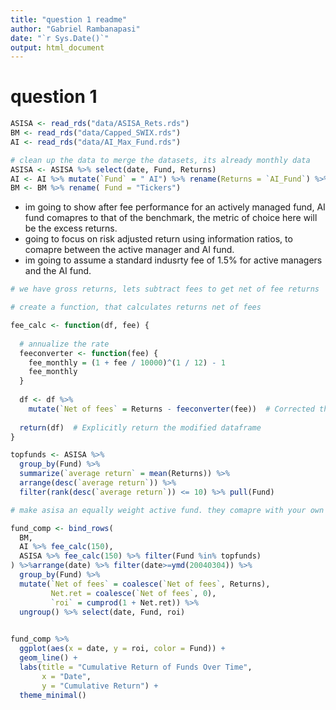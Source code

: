 ```yaml
---
title: "question 1 readme"
author: "Gabriel Rambanapasi"
date: "`r Sys.Date()`"
output: html_document
---
```


# question 1 

```r
ASISA <- read_rds("data/ASISA_Rets.rds")
BM <- read_rds("data/Capped_SWIX.rds") 
AI <- read_rds("data/AI_Max_Fund.rds")

# clean up the data to merge the datasets, its already monthly data
ASISA <- ASISA %>% select(date, Fund, Returns)
AI <- AI %>% mutate(`Fund` = " AI") %>% rename(Returns = `AI_Fund`) %>%  select(date, Fund, Returns )
BM <- BM %>% rename( Fund = "Tickers")
```

- im going to show after fee performance for an actively managed fund, AI fund comapres to that of the benchmark, the metric of choice here will be the excess returns.
- going to focus on risk adjusted return using information ratios, to comapre between the active manager and AI fund. 
- im going to assume a standard indusrty fee of 1.5% for active managers and the AI fund.

```r

# we have gross returns, lets subtract fees to get net of fee returns 

# create a function, that calculates returns net of fees

fee_calc <- function(df, fee) {
  
  # annualize the rate 
  feeconverter <- function(fee) { 
    fee_monthly = (1 + fee / 10000)^(1 / 12) - 1
    fee_monthly
  }
  
  df <- df %>% 
    mutate(`Net of fees` = Returns - feeconverter(fee))  # Corrected the feeconverter argument
  
  return(df)  # Explicitly return the modified dataframe
}

topfunds <- ASISA %>% 
  group_by(Fund) %>% 
  summarize(`average return` = mean(Returns)) %>% 
  arrange(desc(`average return`)) %>% 
  filter(rank(desc(`average return`)) <= 10) %>% pull(Fund)

# make asisa an equally weight active fund. they comapre with your own AI fund. 

fund_comp <- bind_rows(
  BM,
  AI %>% fee_calc(150),
  ASISA %>% fee_calc(150) %>% filter(Fund %in% topfunds)
) %>%arrange(date) %>% filter(date>=ymd(20040304)) %>% 
  group_by(Fund) %>% 
  mutate(`Net of fees` = coalesce(`Net of fees`, Returns),
         Net.ret = coalesce(`Net of fees`, 0),
         `roi` = cumprod(1 + Net.ret)) %>% 
  ungroup() %>% select(date, Fund, roi)
  

fund_comp %>%
  ggplot(aes(x = date, y = roi, color = Fund)) +
  geom_line() +
  labs(title = "Cumulative Return of Funds Over Time",
       x = "Date",
       y = "Cumulative Return") +
  theme_minimal()
```




